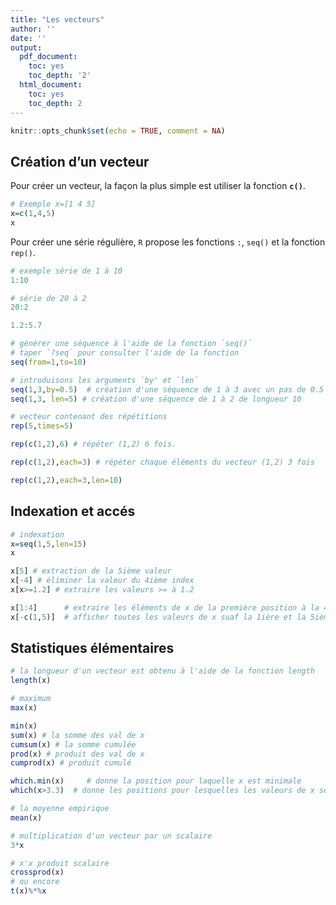 ```yaml
---
title: "Les vecteurs"
author: ''
date: ''
output:
  pdf_document:
    toc: yes
    toc_depth: '2'
  html_document:
    toc: yes
    toc_depth: 2
---
```

```r
knitr::opts_chunk$set(echo = TRUE, comment = NA)
```
## Création d'un vecteur
Pour créer un vecteur, la façon la plus simple est utiliser la fonction **`c()`**.

```r
# Exemple x=[1 4 5]
x=c(1,4,5)
x
```

Pour créer une série régulière, `R` propose les fonctions `:`, `seq()` et la fonction `rep()`.


```r
# exemple série de 1 à 10
1:10
```


```r
# série de 20 à 2
20:2
```

```r
1.2:5.7  
```

```r
# générer une séquence à l'aide de la fonction `seq()`
# taper `?seq` pour consulter l'aide de la fonction
seq(from=1,to=10)
```

```r
# introduisons les arguments `by' et `len`
seq(1,3,by=0.5)  # création d'une séquence de 1 à 3 avec un pas de 0.5
seq(1,3, len=5) # création d'une séquence de 1 à 2 de longueur 10
```

```r
# vecteur contenant des répétitions
rep(5,times=5)
```

```r
rep(c(1,2),6) # répéter (1,2) 6 fois.
```


```r
rep(c(1,2),each=3) # répéter chaque éléments du vecteur (1,2) 3 fois
```

```r
rep(c(1,2),each=3,len=10)
```

## Indexation et accés

```r
# indexation
x=seq(1,5,len=15)
x
```

```r
x[5] # extraction de la 5ième valeur
x[-4] # éliminer la valeur du 4ième index
x[x>=1.2] # extraire les valeurs >= à 1.2
```

```r
x[1:4]      # extraire les éléments de x de la première position à la 4ième.
x[-c(1,5)]  # afficher toutes les valeurs de x suaf la 1ière et la 5ième valeur.
```

## Statistiques élémentaires

```r
# la longueur d'un vecteur est obtenu à l'aide de la fonction length
length(x)
```

```r
# maximum
max(x)
```

```r
min(x)
sum(x) # la somme des val de x
cumsum(x) # la somme cumulée
prod(x) # produit des val de x
cumprod(x) # produit cumulé
```

```r
which.min(x)     # donne la position pour laquelle x est minimale
which(x>3.3)  # donne les positions pour lesquelles les valeurs de x sont supèrieur à 3.3
```

```r
# la moyenne empirique
mean(x)
```

```r
# multiplication d'un vecteur par un scalaire
3*x
```

```r
# x'x produit scalaire
crossprod(x)
# ou encore
t(x)%*%x
```

